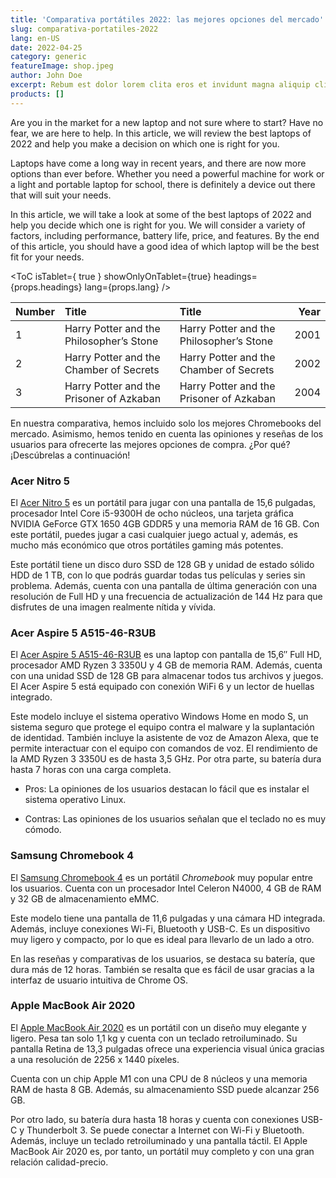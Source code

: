 ---
title: 'Comparativa portátiles 2022: las mejores opciones del mercado'
slug: comparativa-portatiles-2022
lang: en-US
date: 2022-04-25
category: generic
featureImage: shop.jpeg
author: John Doe
excerpt: Rebum est dolor lorem clita eros et invidunt magna aliquip clita lorem lorem facilisi nonumy et. At dolore stet. Ea sea soluta autem ut consetetur no lorem kasd ex eirmod et. Ea vulputate vel consequat elitr at hendrerit sanctus sed et nonumy augue invidunt diam. Dolores diam enim tempor. Kasd facilisis dolor eirmod nisl dolore vel stet eleifend esse. Ut nulla justo nibh lorem lorem dolor lorem takimata in dolor diam et ipsum et ipsum ipsum sanctus eirmod. Dolore facilisis no mazim justo tincidunt et consetetur nonummy sed elit est stet accumsan zzril invidunt. Feugiat lorem aliquyam.  Stet consetetur zzril et rebum nulla velit. Sadipscing diam ad sit justo sadipscing justo. Sea hendrerit sed dolor. Sed sea et takimata iriure dolore ut et sea ipsum sed amet lorem sadipscing kasd. Lorem erat sit nibh labore. Invidunt sed justo.  Duo diam tincidunt eirmod ipsum eum. Elitr ut takimata no diam at dolor veniam ut lorem vero. Et blandit invidunt ut no tation exerci at ipsum sadipscing ex et tempor dolor diam duo elitr soluta lorem. Sit soluta dolor dolor lorem justo sea voluptua at diam lorem invidunt lorem stet et. Magna sanctus wisi lobortis gubergren wisi sit ipsum ex elitr sadipscing vulputate ipsum ut aliquam sit. Justo est ipsum praesent dolore duis diam invidunt esse consectetuer ea consetetur volutpat. Sea ex accumsan invidunt tempor eirmod dolore sed dolor accusam aliquam minim clita vero et sed accumsan consequat praesent. Labore sea labore esse euismod vero et. Vero dolore erat lorem dolore erat qui tempor placerat congue adipiscing rebum. Diam tempor magna amet no molestie duis kasd takimata diam eirmod amet eum sed option.
products: []
---

Are you in the market for a new laptop and not sure where to start? Have no fear, we are here to help. In this article, we will review the best laptops of 2022 and help you make a decision on which one is right for you.

Laptops have come a long way in recent years, and there are now more options than ever before. Whether you need a powerful machine for work or a light and portable laptop for school, there is definitely a device out there that will suit your needs.

In this article, we will take a look at some of the best laptops of 2022 and help you decide which one is right for you. We will consider a variety of factors, including performance, battery life, price, and features. By the end of this article, you should have a good idea of which laptop will be the best fit for your needs.

<ToC isTablet={ true } showOnlyOnTablet={true} headings={props.headings} lang={props.lang} />

| Number | Title                                    | Title                                    | Year |
| :----- | :--------------------------------------- | :--------------------------------------- | ---: |
| 1      | Harry Potter and the Philosopher’s Stone | Harry Potter and the Philosopher’s Stone | 2001 |
| 2      | Harry Potter and the Chamber of Secrets  | Harry Potter and the Chamber of Secrets  | 2002 |
| 3      | Harry Potter and the Prisoner of Azkaban | Harry Potter and the Prisoner of Azkaban | 2004 |

En nuestra comparativa, hemos incluido solo los mejores Chromebooks del mercado. Asimismo, hemos tenido en cuenta las opiniones y reseñas de los usuarios para ofrecerte las mejores opciones de compra. ¿Por qué? ¡Descúbrelas a continuación!

### Acer Nitro 5

El [Acer Nitro 5](/) es un portátil para jugar con una pantalla de 15,6 pulgadas, procesador Intel Core i5-9300H de ocho núcleos, una tarjeta gráfica NVIDIA GeForce GTX 1650 4GB GDDR5 y una memoria RAM de 16 GB. Con este portátil, puedes jugar a casi cualquier juego actual y, además, es mucho más económico que otros portátiles gaming más potentes.

Este portátil tiene un disco duro SSD de 128 GB y unidad de estado sólido HDD de 1 TB, con lo que podrás guardar todas tus películas y series sin problema. Además, cuenta con una pantalla de última generación con una resolución de Full HD y una frecuencia de actualización de 144 Hz para que disfrutes de una imagen realmente nítida y vívida.

### Acer Aspire 5 A515-46-R3UB

El [Acer Aspire 5 A515-46-R3UB](/) es una laptop con pantalla de 15,6″ Full HD, procesador AMD Ryzen 3 3350U y 4 GB de memoria RAM. Además, cuenta con una unidad SSD de 128 GB para almacenar todos tus archivos y juegos. El Acer Aspire 5 está equipado con conexión WiFi 6 y un lector de huellas integrado.

Este modelo incluye el sistema operativo Windows Home en modo S, un sistema seguro que protege el equipo contra el malware y la suplantación de identidad. También incluye la asistente de voz de Amazon Alexa, que te permite interactuar con el equipo con comandos de voz. El rendimiento de la AMD Ryzen 3 3350U es de hasta 3,5 GHz. Por otra parte, su batería dura hasta 7 horas con una carga completa.

*   Pros: La opiniones de los usuarios destacan lo fácil que es instalar el sistema operativo Linux.

*   Contras: Las opiniones de los usuarios señalan que el teclado no es muy cómodo.

### Samsung Chromebook 4

El [Samsung Chromebook 4](/) es un portátil _Chromebook_ muy popular entre los usuarios. Cuenta con un procesador Intel Celeron N4000, 4 GB de RAM y 32 GB de almacenamiento eMMC.

Este modelo tiene una pantalla de 11,6 pulgadas y una cámara HD integrada. Además, incluye conexiones Wi-Fi, Bluetooth y USB-C. Es un dispositivo muy ligero y compacto, por lo que es ideal para llevarlo de un lado a otro.

En las reseñas y comparativas de los usuarios, se destaca su batería, que dura más de 12 horas. También se resalta que es fácil de usar gracias a la interfaz de usuario intuitiva de Chrome OS.

### Apple MacBook Air 2020

El [Apple MacBook Air 2020](/) es un portátil con un diseño muy elegante y ligero. Pesa tan solo 1,1 kg y cuenta con un teclado retroiluminado. Su pantalla Retina de 13,3 pulgadas ofrece una experiencia visual única gracias a una resolución de 2256 x 1440 píxeles.

Cuenta con un chip Apple M1 con una CPU de 8 núcleos y una memoria RAM de hasta 8 GB. Además, su almacenamiento SSD puede alcanzar 256 GB.

Por otro lado, su batería dura hasta 18 horas y cuenta con conexiones USB-C y Thunderbolt 3\. Se puede conectar a Internet con Wi-Fi y Bluetooth. Además, incluye un teclado retroiluminado y una pantalla táctil. El Apple MacBook Air 2020 es, por tanto, un portátil muy completo y con una gran relación calidad-precio.